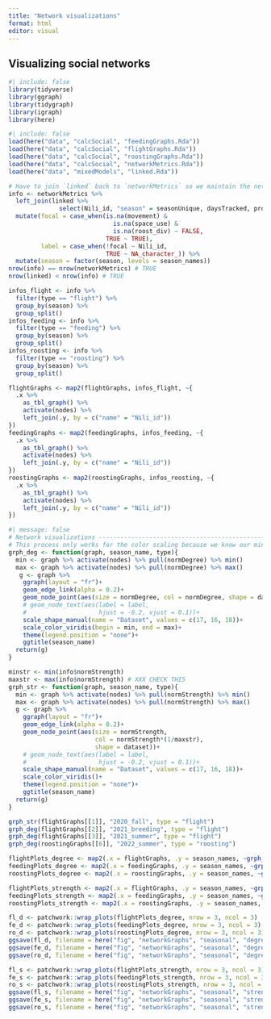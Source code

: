 ```yaml
---
title: "Network visualizations"
format: html
editor: visual
---
```


## Visualizing social networks

```r
#| include: false
library(tidyverse)
library(ggraph)
library(tidygraph)
library(igraph)
library(here)
```

```r
#| include: false
load(here("data", "calcSocial", "feedingGraphs.Rda"))
load(here("data", "calcSocial", "flightGraphs.Rda"))
load(here("data", "calcSocial", "roostingGraphs.Rda"))
load(here("data", "calcSocial", "networkMetrics.Rda"))
load(here("data", "mixedModels", "linked.Rda"))

# Have to join `linked` back to `networkMetrics` so we maintain the network values for those that don't ultimately get included in movement
info <- networkMetrics %>%
  left_join(linked %>%
              select(Nili_id, "season" = seasonUnique, daysTracked, propDaysTracked, birth_year, sex, space_use, movement, roost_div, age, age_group, type)) %>%
  mutate(focal = case_when(is.na(movement) & 
                             is.na(space_use) & 
                             is.na(roost_div) ~ FALSE,
                           TRUE ~ TRUE),
         label = case_when(!focal ~ Nili_id,
                           TRUE ~ NA_character_)) %>%
  mutate(season = factor(season, levels = season_names))
nrow(info) == nrow(networkMetrics) # TRUE
nrow(linked) < nrow(info) # TRUE

infos_flight <- info %>%
  filter(type == "flight") %>%
  group_by(season) %>%
  group_split()
infos_feeding <- info %>%
  filter(type == "feeding") %>%
  group_by(season) %>%
  group_split()
infos_roosting <- info %>%
  filter(type == "roosting") %>%
  group_by(season) %>%
  group_split()

flightGraphs <- map2(flightGraphs, infos_flight, ~{
  .x %>% 
    as_tbl_graph() %>%
    activate(nodes) %>%
    left_join(.y, by = c("name" = "Nili_id"))
})
feedingGraphs <- map2(feedingGraphs, infos_feeding, ~{
  .x %>% 
    as_tbl_graph() %>%
    activate(nodes) %>%
    left_join(.y, by = c("name" = "Nili_id"))
})
roostingGraphs <- map2(roostingGraphs, infos_roosting, ~{
  .x %>% 
    as_tbl_graph() %>%
    activate(nodes) %>%
    left_join(.y, by = c("name" = "Nili_id"))
})
```

```r
#| message: false
# Network visualizations ----------------------------------------------------------------
# This process only works for the color scaling because we know our minimum degree value is 0 and our maximum degree value is 1. For strength, it's going to be more complicated.
grph_deg <- function(graph, season_name, type){
  min <- graph %>% activate(nodes) %>% pull(normDegree) %>% min()
  max <- graph %>% activate(nodes) %>% pull(normDegree) %>% max()
   g <- graph %>%
    ggraph(layout = "fr")+
    geom_edge_link(alpha = 0.2)+
    geom_node_point(aes(size = normDegree, col = normDegree, shape = dataset))+
    # geom_node_text(aes(label = label,
    #                    hjust = -0.2, vjust = 0.1))+
    scale_shape_manual(name = "Dataset", values = c(17, 16, 18))+
    scale_color_viridis(begin = min, end = max)+
    theme(legend.position = "none")+
    ggtitle(season_name)
  return(g)
}

minstr <- min(info$normStrength)
maxstr <- max(info$normStrength) # XXX CHECK THIS
grph_str <- function(graph, season_name, type){
  min <- graph %>% activate(nodes) %>% pull(normStrength) %>% min()
  max <- graph %>% activate(nodes) %>% pull(normStrength) %>% max()
  g <- graph %>%
    ggraph(layout = "fr")+
    geom_edge_link(alpha = 0.2)+
    geom_node_point(aes(size = normStrength, 
                        col = normStrength*(1/maxstr), 
                        shape = dataset))+
    # geom_node_text(aes(label = label,
    #                    hjust = -0.2, vjust = 0.1))+
    scale_shape_manual(name = "Dataset", values = c(17, 16, 18))+
    scale_color_viridis()+
    theme(legend.position = "none")+
    ggtitle(season_name)
  return(g)
}

grph_str(flightGraphs[[1]], "2020_fall", type = "flight")
grph_deg(flightGraphs[[2]], "2021_breeding", type = "flight")
grph_deg(flightGraphs[[3]], "2021_summer", type = "flight")
grph_deg(roostingGraphs[[6]], "2022_summer", type = "roosting")
```

```r
flightPlots_degree <- map2(.x = flightGraphs, .y = season_names, ~grph_deg(.x, .y, type = "flight"))
feedingPlots_degree <- map2(.x = feedingGraphs, .y = season_names, ~grph_deg(.x, .y, type = "feeding"))
roostingPlots_degree <- map2(.x = roostingGraphs, .y = season_names, ~grph_deg(.x, .y, type = "roosting"))

flightPlots_strength <- map2(.x = flightGraphs, .y = season_names, ~grph_str(.x, .y, type = "flight"))
feedingPlots_strength <- map2(.x = feedingGraphs, .y = season_names, ~grph_str(.x, .y, type = "feeding"))
roostingPlots_strength <- map2(.x = roostingGraphs, .y = season_names, ~grph_str(.x, .y, type = "roosting"))

fl_d <- patchwork::wrap_plots(flightPlots_degree, nrow = 3, ncol = 3)
fe_d <- patchwork::wrap_plots(feedingPlots_degree, nrow = 3, ncol = 3)
ro_d <- patchwork::wrap_plots(roostingPlots_degree, nrow = 3, ncol = 3)
ggsave(fl_d, filename = here("fig", "networkGraphs", "seasonal", "degree", "flight.png"), width = 9, height = 7)
ggsave(fe_d, filename = here("fig", "networkGraphs", "seasonal", "degree", "feeding.png"), width = 9, height = 7)
ggsave(ro_d, filename = here("fig", "networkGraphs", "seasonal", "degree", "roosting.png"), width = 9, height = 7)

fl_s <- patchwork::wrap_plots(flightPlots_strength, nrow = 3, ncol = 3)
fe_s <- patchwork::wrap_plots(feedingPlots_strength, nrow = 3, ncol = 3)
ro_s <- patchwork::wrap_plots(roostingPlots_strength, nrow = 3, ncol = 3)
ggsave(fl_s, filename = here("fig", "networkGraphs", "seasonal", "strength", "flight.png"), width = 9, height = 7)
ggsave(fe_s, filename = here("fig", "networkGraphs", "seasonal", "strength", "feeding.png"), width = 9, height = 7)
ggsave(ro_s, filename = here("fig", "networkGraphs", "seasonal", "strength", "roosting.png"), width = 9, height = 7)
```
